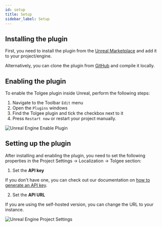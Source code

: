 ```yaml
---
id: setup
title: Setup
sidebar_label: Setup
---
```


## Installing the plugin

First, you need to install the plugin from the [Unreal Marketplace](https://www.unrealengine.com/marketplace/en-US/product/2757e202f8f3408bbf66f65d26223398) and add it to your project/engine.

Alternatively, you can clone the plugin from [GitHub](https://github.com/tolgee/tolgee-unreal) and compile it locally.

## Enabling the plugin

To enable the Tolgee plugin inside Unreal, perform the following steps:

1. Navigate to the Toolbar `Edit` menu
1. Open the `Plugins` windows
1. Find the Tolgee plugin and tick the checkbox next to it
1. Press `Restart now` or restart your project manually.

![Unreal Engine Enable Plugin](/img/docs/platform/unreal-plugin/enable-plugin.png)

## Setting up the plugin

After installing and enabling the plugin, you need to set the following properties in the Project Settings → Localization → Tolgee section:

1. Set the **API key**

  If you don't have one, you can check out our documentation on [how to generate an API key](/platform/account_settings/api_keys_and_pat_tokens#generation).

2. Set the **API URL**

  If you are using the self-hosted version, you can change the URL to your instance.
  
  ![Unreal Engine Project Settings](/img/docs/platform/unreal-plugin/project-settings.png)
